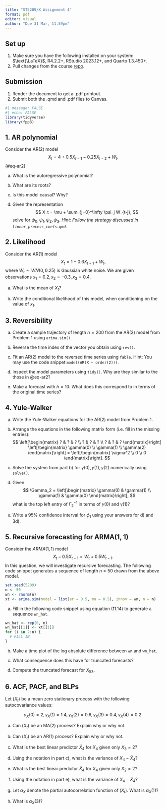 ```yaml
---
title: "ST5209/X Assignment 4"
format: pdf
editor: visual
author: "Due 31 Mar, 11.59pm"
---
```


## Set up

1.  Make sure you have the following installed on your system: $\text{\LaTeX}$, R4.2.2+, RStudio 2023.12+, and Quarto 1.3.450+.
2.  Pull changes from the course [repo](https://github.com/yanshuotan/st5209-2024).

## Submission

1.  Render the document to get a .pdf printout.
2.  Submit both the .qmd and .pdf files to Canvas.

```r
#| message: FALSE
#| echo: FALSE
library(tidyverse)
library(fpp3)
```

## 1. AR polynomial

Consider the AR(2) model $$
X_t = 4 + 0.5 X_{t-1} - 0.25 X_{t-2} + W_t.
$$ {#eq-ar2}

a.  What is the autoregressive polynomial?

b.  What are its roots?

c.  Is this model causal? Why?

d.  Given the representation $$
    X_t = \mu + \sum_{j=0}^\infty \psi_j W_{t-j},
    $$ solve for $\psi_0, \psi_1, \psi_2, \psi_3$. *Hint: Follow the strategy discussed in `linear_process_coefs.qmd`.*

## 2. Likelihood

Consider the AR(1) model $$
X_t = 1-0.6X_{t-1} + W_t,
$$ where $W_t \sim WN(0, 0.25)$ is Gaussian white noise. We are given observations $x_1 = 0.2, x_2 = -0.3, x_3 = 0.4$.

a.  What is the mean of $X_t$?

b.  Write the conditional likelihood of this model, when conditioning on the value of $x_1$.

## 3. Reversibility

a.  Create a sample trajectory of length $n = 200$ from the AR(2) model from Problem 1 using `arima.sim()`.

b.  Reverse the time index of the vector you obtain using `rev()`.

c.  Fit an AR(2) model to the reversed time series using `fable`. Hint: You may use the code snippet `model(AR(X ~ order(2)))`.

d.  Inspect the model parameters using `tidy()`. Why are they similar to the those in @eq-ar2?

e.  Make a forecast with $h = 10$. What does this correspond to in terms of the original time series?

## 4. Yule-Walker

a.  Write the Yule-Walker equations for the AR(2) model from Problem 1.

b.  Arrange the equations in the following matrix form (i.e. fill in the missing entries): $$
    \left[\begin{matrix}     ? & ? & ?  \\ ? & ? & ? \\
    ? & ? & ?
    \end{matrix}\right] \left[\begin{matrix}     \gamma(0) \\ \gamma(1) \\ \gamma(2)
    \end{matrix}\right] = \left[\begin{matrix}     \sigma^2 \\ 0 \\ 0
    \end{matrix}\right].
    $$

c.  Solve the system from part b) for $\gamma(0), \gamma(1), \gamma(2)$ numerically using `solve()`.

d.  Given $$
    \Gamma_2 = \left[\begin{matrix}     \gamma(0) & \gamma(1) \\ \gamma(1) & \gamma(0)
    \end{matrix}\right],
    $$ what is the top left entry of $\Gamma_2^{-1}$ in terms of $\gamma(0)$ and $\gamma(1)$?

e.  Write a 95% confidence interval for $\phi_1$ using your answers for d) and 3d).

## 5. Recursive forecasting for ARMA(1, 1)

Consider the $ARMA(1,1)$ model $$
X_t - 0.5X_{t-1} = W_t + 0.5W_{t-1}.
$$ In this question, we will investigate recursive forecasting. The following code snippet generates a sequence of length $n=50$ drawn from the above model.

```r
set.seed(5209)
n <- 50
wn <- rnorm(n)
xt <- arima.sim(model = list(ar = 0.5, ma = 0.5), innov = wn, n = n)
```

a.  Fill in the following code snippet using equation (11.14) to generate a sequence `wn_hat`.

```r
wn_hat <- rep(0, n)
wn_hat[[1]] <- xt[[1]]
for (i in 2:n) {
  # FILL IN
}
```

b.  Make a time plot of the log absolute difference between `wn` and `wn_hat`.

c.  What consequence does this have for truncated forecasts?

d.  Compute the truncated forecast for $X_{53}$.

## 6. ACF, PACF, and BLPs

Let $(X_t)$ be a mean zero stationary process with the following autocovariance values:

$$
\gamma_X(0) = 2, \gamma_X(1) = 1.4, \gamma_X(2) = 0.6, \gamma_X(3) = 0.4, \gamma_X(4) = 0.2.
$$

a.  Can $(X_t)$ be an MA(2) process? Explain why or why not.

b.  Can $(X_t)$ be an AR(1) process? Explain why or why not.

c.  What is the best linear predictor $\hat X_4$ for $X_4$ given only $X_3 = 2$?

d.  Using the notation in part c), what is the variance of $X_4 - \hat X_4$?

e.  What is the best linear predictor $\hat X_4$ for $X_4$ given only $X_2 = 2$?

f.  Using the notation in part e), what is the variance of $X_4 - \hat X_4$?

g.  Let $\alpha_X$ denote the partial autocorrelation function of $(X_t)$. What is $\alpha_X(1)$?

h.  What is $\alpha_X(3)$?
